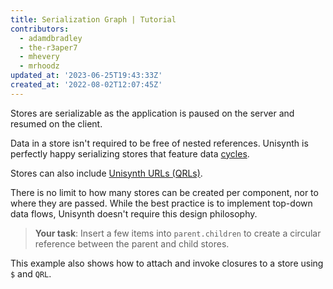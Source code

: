 ```yaml
---
title: Serialization Graph | Tutorial
contributors:
  - adamdbradley
  - the-r3aper7
  - mhevery
  - mrhoodz
updated_at: '2023-06-25T19:43:33Z'
created_at: '2022-08-02T12:07:45Z'
---
```


Stores are serializable as the application is paused on the server and resumed on the client.

Data in a store isn't required to be free of nested references. Unisynth is perfectly happy serializing stores that feature data [cycles](https://wikipedia.org/wiki/Directed_acyclic_graph).

Stores can also include [Unisynth URLs (QRLs)](../../../docs/(unisynth)/advanced/qrl/index.mdx).

There is no limit to how many stores can be created per component, nor to where they are passed. While the best practice is to implement top-down data flows, Unisynth doesn't require this design philosophy.

> **Your task**: Insert a few items into `parent.children` to create a circular reference between the parent and child stores.

This example also shows how to attach and invoke closures to a store using `$` and `QRL`.
